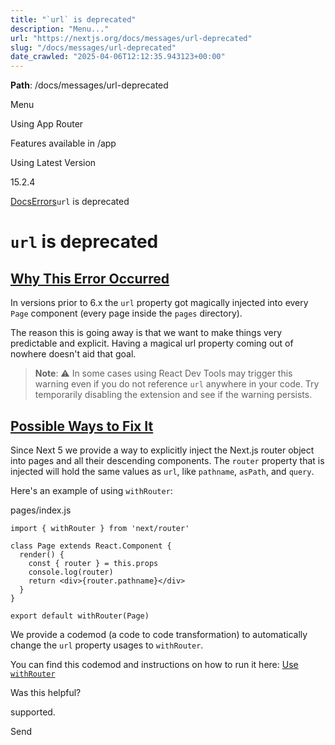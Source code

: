 ---
title: "`url` is deprecated"
description: "Menu..."
url: "https://nextjs.org/docs/messages/url-deprecated"
slug: "/docs/messages/url-deprecated"
date_crawled: "2025-04-06T12:12:35.943123+00:00"
---

**Path**: /docs/messages/url-deprecated

Menu

Using App Router

Features available in /app

Using Latest Version

15.2.4

[Docs](/docs)[Errors](/docs)`url` is deprecated

# `url` is deprecated

## [Why This Error Occurred](#why-this-error-occurred)

In versions prior to 6.x the `url` property got magically injected into every `Page` component (every page inside the `pages` directory).

The reason this is going away is that we want to make things very predictable and explicit. Having a magical url property coming out of nowhere doesn't aid that goal.

> **Note**: ⚠️ In some cases using React Dev Tools may trigger this warning even if you do not reference `url` anywhere in your code. Try temporarily disabling the extension and see if the warning persists.

## [Possible Ways to Fix It](#possible-ways-to-fix-it)

Since Next 5 we provide a way to explicitly inject the Next.js router object into pages and all their descending components.
The `router` property that is injected will hold the same values as `url`, like `pathname`, `asPath`, and `query`.

Here's an example of using `withRouter`:

pages/index.js

```
import { withRouter } from 'next/router'
 
class Page extends React.Component {
  render() {
    const { router } = this.props
    console.log(router)
    return <div>{router.pathname}</div>
  }
}
 
export default withRouter(Page)
```

We provide a codemod (a code to code transformation) to automatically change the `url` property usages to `withRouter`.

You can find this codemod and instructions on how to run it here: [Use `withRouter`](/docs/pages/building-your-application/upgrading/codemods#url-to-withrouter)

Was this helpful?

supported.

Send